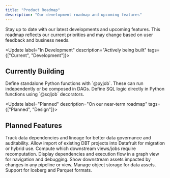 ```yaml
---
title: "Product Roadmap"
description: "Our development roadmap and upcoming features"
---
```


Stay up to date with our latest developments and upcoming features. This roadmap reflects our current priorities and may change based on user feedback and business needs.

<Update label="In Development" description="Actively being built" tags={["Current", "Development"]}>
  ## Currently Building

  <Steps>
    <Step title="PyJob">
      Define standalone Python functions with `@pyjob`. These can run independently or be composed in DAGs.
    </Step>
    <Step title="SQLJob">
      Define SQL logic directly in Python functions using `@sqljob` decorators.
    </Step>
  </Steps>
</Update>

<Update label="Planned" description="On our near-term roadmap" tags={["Planned", "Design"]}>
  ## Planned Features

  <Steps>
    <Step title="Lineage Tracking">
      Track data dependencies and lineage for better data governance and auditability.
    </Step>
    <Step title="Backwards compatibility with DBT">
      Allow import of existing DBT projects into Datafruit for migration or hybrid use.
    </Step>
    <Step title="Automatic Backfill Planning">
      Compute which downstream views/jobs require recomputation.
    </Step>
    <Step title="Interactive Visualization">
      Display dependencies and execution flow in a graph view for navigation and debugging.
    </Step>
    <Step title="Asset Impact Tracking">
      Show downstream assets impacted by changes in any pipeline or view.
    </Step>
    <Step title="Object Storage Management">
      Manage object storage for data assets.
    </Step>
    <Step title="Iceberg/Parquet Support">
      Support for Iceberg and Parquet formats.
    </Step>
  </Steps>
</Update>
